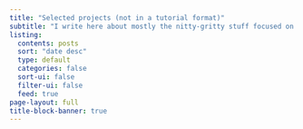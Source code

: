 ```yaml
---
title: "Selected projects (not in a tutorial format)"
subtitle: "I write here about mostly the nitty-gritty stuff focused on problems I encountered in my projects my take-aways"
listing:
  contents: posts
  sort: "date desc"
  type: default
  categories: false
  sort-ui: false
  filter-ui: false
  feed: true
page-layout: full
title-block-banner: true
---
```

